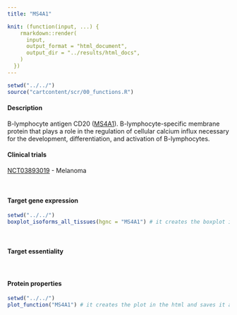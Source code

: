 ```yaml
---
title: "MS4A1"

knit: (function(input, ...) {
    rmarkdown::render(
      input,
      output_format = "html_document",
      output_dir = "../results/html_docs",
    )
  })
---
```

<style>
img {
    max-width: 30cm;
}
</style>
```r
setwd("../../")
source("cartcontent/scr/00_functions.R")
```


<h4>Description</h4>
B-lymphocyte antigen CD20 ([MS4A1](https://www.uniprot.org/uniprot/P11836)). B-lymphocyte-specific membrane protein that plays a role in the regulation of cellular calcium influx necessary for the development, differentiation, and activation of B-lymphocytes.
<br> 

<h4>Clinical trials</h4>
[NCT03893019](https://clinicaltrials.gov/ct2/show/NCT03893019) - Melanoma

<br>

<h4>Target gene expression</h4>
```r
setwd("../../")
boxplot_isoforms_all_tissues(hgnc = "MS4A1") # it creates the boxplot in the html and saves it as .pdf in the plot/isoform_expression folder
```

<br>

<h4>Target essentiality</h4>

<br>

<h4>Protein properties</h4>
```r
setwd("../../")
plot_function("MS4A1") # it creates the plot in the html and saves it as .pdf in the plot/protein_properties folder
```